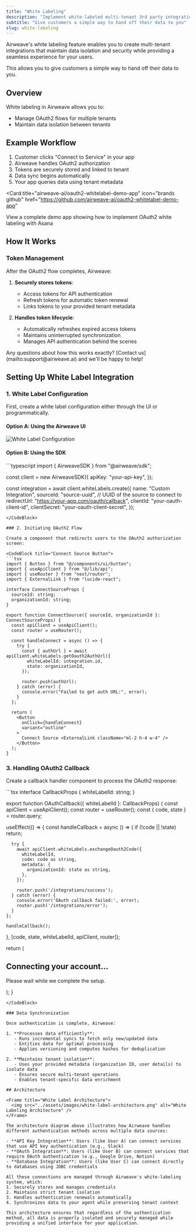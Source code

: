 ```yaml
---
title: "White Labeling"
description: "Implement white-labeled multi-tenant 3rd party integrations"
subtitle: "Give customers a simple way to hand off their data to you"
slug: white-labeling
---
```



Airweave's white labeling feature enables you to create multi-tenant integrations that maintain data isolation and security while providing a seamless experience for your users.

This allows you to give customers a simple way to hand off their data to you.

## Overview

White labeling in Airweave allows you to:

- Manage OAuth2 flows for multiple tenants
- Maintain data isolation between tenants


## Example Workflow

1. Customer clicks "Connect to Service" in your app
2. Airweave handles OAuth2 authorization
3. Tokens are securely stored and linked to tenant
4. Data sync begins automatically
5. Your app queries data using tenant metadata


<Card
  title="airweave-ai/oauth2-whitelabel-demo-app"
  icon="brands github"
  href="https://github.com/airweave-ai/oauth2-whitelabel-demo-app"
>
  View a complete demo app showing how to implement OAuth2 white labeling with Asana
</Card>


## How It Works

### Token Management

After the OAuth2 flow completes, Airweave:

1. **Securely stores tokens**:
   - Access tokens for API authentication
   - Refresh tokens for automatic token renewal
   - Links tokens to your provided tenant metadata

2. **Handles token lifecycle**:
   - Automatically refreshes expired access tokens
   - Maintains uninterrupted synchronization
   - Manages API authentication behind the scenes

<Note>
Any questions about how this works exactly? [Contact us](mailto:support@airweave.ai) and we'll be happy to help!
</Note>


## Setting Up White Label Integration

### 1. White Label Configuration

First, create a white label configuration either through the UI or programmatically.

#### Option A: Using the Airweave UI

<Frame title="White Label Configuration">
  <img src="../assets/images/white-label-configuration.png" alt="White Label Configuration" />
</Frame>

#### Option B: Using the SDK

<CodeBlock title="Create a white label configuration">
```typescript
import { AirweaveSDK } from "@airweave/sdk";

const client = new AirweaveSDK({
  apiKey: "your-api-key",
});

const integration = await client.whiteLabels.create({
  name: "Custom Integration",
  sourceId: "source-uuid", // UUID of the source to connect to
  redirectUrl: "https://your-app.com/oauth/callback",
  clientId: "your-oauth-client-id",
  clientSecret: "your-oauth-client-secret",
});
```
</CodeBlock>

### 2. Initiating OAuth2 Flow

Create a component that redirects users to the OAuth2 authorization screen:

<CodeBlock title="Connect Source Button">
```tsx
import { Button } from "@/components/ui/button";
import { useApiClient } from "@/lib/api";
import { useRouter } from "next/router";
import { ExternalLink } from "lucide-react";

interface ConnectSourceProps {
  sourceId: string;
  organizationId: string;
}

export function ConnectSource({ sourceId, organizationId }: ConnectSourceProps) {
  const apiClient = useApiClient();
  const router = useRouter();

  const handleConnect = async () => {
    try {
      const { authUrl } = await apiClient.whiteLabels.getOauth2AuthUrl({
        whiteLabelId: integration.id,
        state: organizationId,
      });

      router.push(authUrl);
    } catch (error) {
      console.error("Failed to get auth URL:", error);
    }
  };

  return (
    <Button
      onClick={handleConnect}
      variant="outline"
    >
      Connect Source <ExternalLink className="ml-2 h-4 w-4" />
    </Button>
  );
}
```
</CodeBlock>

### 3. Handling OAuth2 Callback

Create a callback handler component to process the OAuth2 response:

<CodeBlock title="OAuth Callback Handler">
```tsx
interface CallbackProps {
  whiteLabelId: string;
}

export function OAuthCallback({ whiteLabelId }: CallbackProps) {
  const apiClient = useApiClient();
  const router = useRouter();
  const { code, state } = router.query;

  useEffect(() => {
    const handleCallback = async () => {
      if (!code || !state) return;

      try {
        await apiClient.whiteLabels.exchangeOauth2Code({
          whiteLabelId,
          code: code as string,
          metadata: {
            organizationId: state as string,
          },
        });

        router.push('/integrations/success');
      } catch (error) {
        console.error('OAuth callback failed:', error);
        router.push('/integrations/error');
      }
    };

    handleCallback();
  }, [code, state, whiteLabelId, apiClient, router]);

  return (
    <div className="flex items-center justify-center min-h-screen">
      <div className="text-center">
        <h2 className="text-lg font-semibold mb-2">Connecting your account...</h2>
        <p className="text-muted-foreground">Please wait while we complete the setup.</p>
      </div>
    </div>
  );
}
```
</CodeBlock>

### Data Synchronization

Once authentication is complete, Airweave:

1. **Processes data efficiently**:
   - Runs incremental syncs to fetch only new/updated data
   - Entities data for optimal processing
   - Applies versioning and computes hashes for deduplication

2. **Maintains tenant isolation**:
   - Uses your provided metadata (organization ID, user details) to isolate data
   - Ensures secure multi-tenant operations
   - Enables tenant-specific data enrichment

## Architecture

<Frame title="White Label Architecture">
  <img src="../assets/images/white-label-architecture.png" alt="White Labeling Architecture" />
</Frame>

The architecture diagram above illustrates how Airweave handles different authentication methods across multiple data sources:

- **API Key Integration**: Users (like User A) can connect services that use API key authentication (e.g., Slack)
- **OAuth Integration**: Users (like User B) can connect services that require OAuth authentication (e.g., Google Drive, Notion)
- **Database Integration**: Users (like User C) can connect directly to databases using JDBC credentials

All these connections are managed through Airweave's white-labeling system, which:
1. Securely stores and manages credentials
2. Maintains strict tenant isolation
3. Handles authentication renewals automatically
4. Synchronizes data to your agent while preserving tenant context

This architecture ensures that regardless of the authentication method, all data is properly isolated and securely managed while providing a unified interface for your application.
